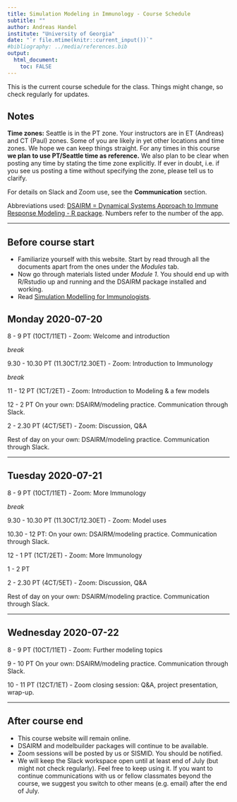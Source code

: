 ```yaml
---
title: Simulation Modeling in Immunology - Course Schedule
subtitle: ""
author: Andreas Handel
institute: "University of Georgia"
date: "`r file.mtime(knitr::current_input())`"
#bibliography: ../media/references.bib
output: 
  html_document:
    toc: FALSE
---
```


This is the current course schedule for the class. Things might change, so check regularly for updates.

## Notes

**Time zones:** Seattle is in the PT zone. Your instructors are in ET (Andreas) and CT (Paul) zones. Some of you are likely in yet other locations and time zones. We hope we can keep things straight. For any times in this course **we plan to use PT/Seattle time as reference.** We also plan to be clear when posting any time by stating the time zone explicitly. If ever in doubt, i.e. if you see us posting a time without specifying the zone, please tell us to clarify. 

For details on Slack and Zoom use, see the __Communication__ section.

Abbreviations used: [DSAIRM = Dynamical Systems Approach to Immune Response Modeling - R package](https://ahgroup.github.io/DSAIRM/). Numbers refer to the number of the app. 

***


## Before course start

* Familiarize yourself with this website. Start by read through all the documents apart from the ones under the _Modules_ tab.
* Now go through materials listed under _Module 1_. You should end up with R/Rstudio up and running and the DSAIRM package installed and working. 
* Read [Simulation Modelling for Immunologists](https://handelgroup.uga.edu/publication/2020-handel-natrevimm/).


## Monday 2020-07-20

8 - 9 PT (10CT/11ET) - Zoom: Welcome and introduction 

_break_

9.30 - 10.30 PT (11.30CT/12.30ET) - Zoom: Introduction to Immunology 

_break_

11 - 12 PT (1CT/2ET) - Zoom: Introduction to Modeling & a few models

12 - 2  PT On your own: DSAIRM/modeling practice. Communication through Slack.  

2 - 2.30 PT (4CT/5ET) - Zoom: Discussion, Q&A

Rest of day on your own: DSAIRM/modeling practice. Communication through Slack.  

***

## Tuesday 2020-07-21

8 - 9 PT (10CT/11ET) - Zoom: More Immunology

_break_

9.30 - 10.30 PT (11.30CT/12.30ET) - Zoom: Model uses

10.30 - 12 PT: On your own: DSAIRM/modeling practice. Communication through Slack. 

12 - 1 PT (1CT/2ET) - Zoom: More Immunology

1 - 2 PT

2 - 2.30 PT (4CT/5ET) - Zoom: Discussion, Q&A

Rest of day on your own: DSAIRM/modeling practice. Communication through Slack.  

***

## Wednesday 2020-07-22

8 - 9 PT (10CT/11ET) - Zoom: Further modeling topics 

9 - 10 PT On your own: DSAIRM/modeling practice. Communication through Slack. 

10 - 11 PT (12CT/1ET) - Zoom closing session: Q&A, project presentation, wrap-up.

***

## After course end

* This course website will remain online. 
* DSAIRM and modelbuilder packages will continue to be available.
* Zoom sessions will be posted by us or SISMID. You should be notified.
* We will keep the Slack workspace open until at least end of July (but might not check regularly). Feel free to keep using it. If you want to continue communications with us or fellow classmates beyond the course, we suggest you switch to other means (e.g. email) after the end of July.

